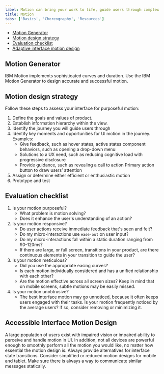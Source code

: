 ```yaml
---
label: Motion can bring your work to life, guide users through complex experiences, and help move forward—from here to there, now to next, start to finish—and make progress.
title: Motion
tabs: ['Basics', 'Choreography', 'Resources']
---
```


<AnchorLinks>

- [Motion Generator](#motion-generator)
- [Motion design strategy](#motion-design-strategy)
- [Evaluation checklist](#evaluation-checklist)
- [Adaptive interface motion design](#adaptive-interface-motion-design)

</AnchorLinks>

## Motion Generator

IBM Motion implements sophisticated curves and duration. Use the IBM Motion Generator to design accurate and successful motion.

<GridWrapper col_lg="8" flex="true" bleed="true">
  <ClickableTile
    title="Motion Generator"
    href="https://ibm.github.io/motion/"
    type="resource"
  />
</GridWrapper>

## Motion design strategy

Follow these steps to assess your interface for purposeful motion:

1. Define the goals and values of product.
2. Establish information hierarchy within the view.
3. Identify the journey you will guide users through
4. Identify key moments and opportunities for UI motion in the journey. Examples:
   - Give feedback, such as hover states, active states component behaviors, such as opening a drop-down menu
   - Solutions to a UX need, such as reducing cognitive load with progressive disclosure
   - Provide guidance, such as revealing a call to action Primary action button to draw users’ attention
5. Assign or determine either efficient or enthusiastic motion
6. Prototype and test

## Evaluation checklist

1. Is your motion purposeful?
   - What problem is motion solving?
   - Does it enhance the user's understanding of an action?
2. Is your motion responsive?
   - Do user actions receive immediate feedback that's seen and felt?
   - Do my micro-interactions use `ease-out` on user input?
   - Do my micro-interactions fall within a static duration ranging from 90–120ms?
   - If there are large, or full screen, transitions in your product, are there continuous elements in your transition to guide the user?
3. Is your motion meticulous?
   - Did you use the appropriate easing curves?
   - Is each motion individually considered and has a unified relationship with each other?
   - Are the motion effective across all screen sizes? Keep in mind that on mobile screens, subtle motions may be easily missed.
4. Is your motion unobtrusive?
   - The best interface motion may go unnoticed, because it often keeps users engaged with their tasks. Is your motion frequently noticed by the average users? If so, consider removing or minimizing it.

## Accessible Interface Motion Design

A large population of users exist with impaired vision or impaired ability to perceive and handle motion in UI. In addition, not all devices are powerful enough to smoothly perform all the motion you would like, no matter how essential the motion design is. Always provide alternatives for interface state transitions. Consider simplified or reduced motion designs for mobile and tablet. Make sure there is always a way to communicate similar messages statically.
